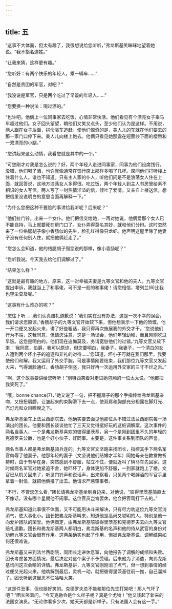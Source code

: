 ```yaml
---
---
---
```

title: 五
---




“这事不大体面，但太有趣了，我很想说给您听听，”弗龙斯基笑眯眯地望着她说。“我不指名道姓。”

“让我来猜，这样更有趣。”

“您听好：有两个快乐的年轻人，乘一辆车……”

“自然是贵团的军官，对吧？”

“我没说是军官，只是两个吃过了早饭的年轻人……”

“您要换一种说法：喝过酒的。”

“也许吧。他俩上一位同事家去吃饭，心情非常快活。他们看见有个漂亮女子乘马车超过他们。女子回头望望，朝他们又笑又点头，至少他们认为是这样。不用说，两人跟在女子后面，拼命驱车追赶。使他们惊奇的是，美人儿的车就在他们要去的那一家门口停下来。美人儿向楼上跑去。他俩只看见她那露在短面纱下面的樱唇和一双漂亮的小腿。”

“您讲起来这么动情，我看您就是其中的一个。”

“可您刚才对我是怎么说的？好，两个年轻人走进同事家，同事为他们设席饯行。没错，他们喝了酒，也许就像通常在饯行席上那样多喝了几杯。席间他们打听楼上住着什么人。谁也不知道。只有主人家的仆人，听他们问是不是浪荡女人住在上面，就回答说，这地方浪荡女人多得很。吃过饭，两个年轻人到主人书房里给素不相识的女人写信。两人写了一封热情洋溢的信，倾吐了爱情，又亲自上楼送信，想把信里没说明白的意思当面再解释一下。”

“为什么您把这种不要脸的事讲给我听呢？后来呢？”

“他们拉门铃。出来一个女仆。他们把信交给她，一再对她说，他俩爱那个女人已不能自持，马上就要死在房门口了。女仆弄得莫名其妙，就和他们分辩。这时忽然来了一位络腮胡子像小香肠似的先生，脸孔红得像只龙虾。他声明这屋里除了他妻子没有任何别人住，就把他俩赶走了。”

“您怎么会知道，他的络腮胡子照您说的那样，像小香肠呢？”

“您听我说。今天我去给他们调解过了。”

“结果怎么样？”

“这就是最有趣的地方。原来，这一对幸福夫妻是九等文官和他的夫人。九等文官提出申诉，我就当上了和事佬，可不是一般的和事佬！请您相信，塔列兰(6)比我也望尘莫及呢。”

“这事有什么难办的呢？”

“您往下听……我们认真赔礼道歉说：‘我们实在没有办法，这是一次不幸的误会，我们请求您原谅。’香肠胡子的九等文官开始软下来，但他想表示一下他的愤慨，他一开口便又发起火来，讲了好些粗话，我只得再次施展我的外交才干。‘您说他们行为不端，这我同意，但请您注意，这是一场误会，他们年轻幼稚，而且刚刚吃过早饭。这您是明白的。他们现在追悔莫及，务请宽恕他们的过错。’九等文官又软下来：‘我同意，伯爵，我可以原谅，但您要明白，我妻子，我妻子，一个清白的女人遭到两个坏小子的追逐和非礼的对待……’您知道，坏小子可就在我们那里，我要使他们和解。我又运用了外交手腕，可是事情刚要结束，我们那位九等文官又发起火来，气得满脸通红，香肠胡子倒竖，我只好再一次运用外交家的三寸不烂之舌。”

“啊，这个故事要讲给您听听！”别特西笑着对走进她包厢的一位太太说。“他都把我笑死了。”

“哦，bonne chance(7)，”她又说了一句，把不握扇子的那个手指伸给弗龙斯基亲吻，又扭扭肩膀，让皱起来的束胸滑下去一点，使双肩和胸部充分袒露在脚灯光、汽灯光和众目睽睽之下。

弗龙斯基坐车上法兰西剧院去。他确实要去面见他那位从不错过法兰西剧院每一场演出的团长。他要和团长谈谈他忙了三天又觉得挺好玩的这桩调解案。这次事件的两名当事人，一个是弗龙斯基喜欢的彼得里茨基，另一个是刚到团里不久的年轻的克德罗夫公爵，也是个好小伙子，好同事。主要是，这件事关系到团队的声誉。

两名当事人都是弗龙斯基骑兵连的。九等文官文坚跑来找团长，指控其手下两名军官侮辱了他妻子。他那年轻的妻子（文坚说他们结婚才半年）同她母亲在教堂做祈祷时，由于有孕在身，突然感到不舒服，站立不住，便就近叫了辆马车先回家。这时候两名军官对她紧追不舍，她吓坏了，身体更加不舒服，一到家就跑上了楼。文官已从机关回来了，听见门铃声和说话声，出来察看，只见两个喝醉酒的军官手里拿着一封信，就把他俩推了出去。他请求严惩肇事者。

“不行，不管您怎么看，”团长请弗龙斯基坐到身边来，对他说，“彼得里茨基简直太不像话，没有哪个星期他不闹事。这位官员岂肯罢休，他会把官司打下去的。”

弗龙斯基知道此事很不体面，又不可能用决斗来解决，只有尽力劝这位九等文官消消气，使大事化小。团长把弗龙斯基叫来，知道他是高尚又聪明的人，特别是他一向爱护团队的荣誉。他俩商定，由弗龙斯基陪彼得里茨基和克德罗夫去向九等文官赔礼道歉。团长和弗龙斯基两人都明白，弗龙斯基的名声和他的侍从武官的身份对劝解九等文官会很有作用。这两条确实也起了作用，但据弗龙斯基说，调解结果如何还很难说。

弗龙斯基又来到法兰西剧院，同团长走进休息室，向他报告了调解的成绩和失败。团长考虑各方面情况，最后决定对这个案子不予受理。后来他为了消遣，向弗龙斯基询问这次会晤的详情。弗龙斯基讲，九等文官刚刚消了点气，但一想到事情的经过便又光起火来，他劝解到最后，灵机一动，就把彼得里茨基往前一推，自己溜掉了。团长听到这里忍不住哈哈大笑。

“这是件丑事，但也挺好笑的。克德罗夫总不能和那位先生打架吧！那人气坏了吧？”团长笑着问。“今天克勒会是什么样子呢？真是个尤物！”他又谈起了新来的法国女演员。“无论你看多少次，她天天都是新样子。只有法国人会有这一手。”